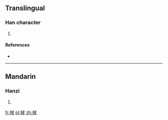 ==Translingual==

===Han character===
{{Han char|rn=64|rad=手|as=08|sn=11|four=5305<sub>0</sub>|canj=手戈口一 (QIRM)}}

# {{defn|Han|sort=手08}}

====References====
* {{Han ref|kx=0438.070|dkj=12269|dj=0788.050|hdz=31892.080|uh=639D|ud=25501|bh=D56E|bd=54638}}

----

==Mandarin==

===Hanzi===
{{cmn-hanzi|pin=[[huò]] ([[huo4]]), [[xù]] ([[xu4]])|wg=huo<sup>4</sup>, hsü<sup>4</sup>}}

# {{defn|lang=cmn|sort=手08}}

[[fr:掝]]
[[pl:掝]]
[[zh:掝]]